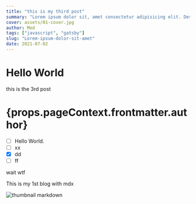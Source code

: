```yaml
---
title: "this is my third post"
summary: "Lorem ipsum dolor sit, amet consectetur adipisicing elit. Deserunt, odio."
cover: assets/01-cover.jpg
author: Med
tags: ["javascript", "gatsby"]
slug: "Lorem-ipsum-dolor-sit-amet"
date: 2021-07-02
---
```


# Hello World

this is the 3rd post

<h1>{props.pageContext.frontmatter.author}</h1>

- [ ] Hello World.
- [ ] xx
- [x] dd
- [ ] ff

wait wtf

<PageTitle ItemsCountNumber={2}>This is my 1st blog with mdx</PageTitle>

![thumbnail markdown](https://images.unsplash.com/photo-1593642532400-2682810df593?ixid=MnwxMjA3fDF8MHxwaG90by1wYWdlfHx8fGVufDB8fHx8&ixlib=rb-1.2.1&auto=format&fit=crop&w=750&q=80 "test")
